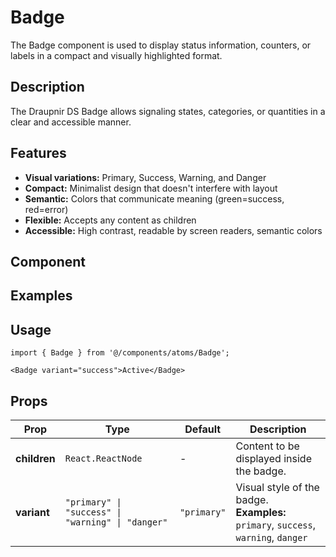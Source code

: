 
<Meta of={BadgeStories} component={Badge} />

# Badge

The Badge component is used to display status information, counters, or labels in a compact and visually highlighted format.

## Description
The Draupnir DS Badge allows signaling states, categories, or quantities in a clear and accessible manner.

## Features
- **Visual variations:** Primary, Success, Warning, and Danger
- **Compact:** Minimalist design that doesn't interfere with layout
- **Semantic:** Colors that communicate meaning (green=success, red=error)
- **Flexible:** Accepts any content as children
- **Accessible:** High contrast, readable by screen readers, semantic colors

## Component
<Primary />
<Controls />

## Examples
<Canvas>
  <Story of={BadgeStories.Primary} />
  <Story of={BadgeStories.Success} />
  <Story of={BadgeStories.Warning} />
  <Story of={BadgeStories.Danger} />
  <Story of={BadgeStories.Numeric} />
  <Story of={BadgeStories.Status} />
</Canvas>

## Usage

```tsx
import { Badge } from '@/components/atoms/Badge';

<Badge variant="success">Active</Badge>
```

## Props

<table style={{ width: '100%', borderCollapse: 'collapse', margin: '1.5rem 0' }}>
  <thead>
    <tr style={{ background: '#f7f7fa' }}>
      <th style={{ textAlign: 'left', padding: '8px' }}>Prop</th>
      <th style={{ textAlign: 'left', padding: '8px' }}>Type</th>
      <th style={{ textAlign: 'left', padding: '8px' }}>Default</th>
      <th style={{ textAlign: 'left', padding: '8px' }}>Description</th>
    </tr>
  </thead>
  <tbody>
    <tr>
      <td><b>children</b></td>
      <td><code>React.ReactNode</code></td>
      <td>-</td>
      <td>Content to be displayed inside the badge.</td>
    </tr>
    <tr>
      <td><b>variant</b></td>
      <td><code>"primary" | "success" | "warning" | "danger"</code></td>
      <td><code>"primary"</code></td>
      <td>Visual style of the badge.<br/><b>Examples:</b> <code>primary</code>, <code>success</code>, <code>warning</code>, <code>danger</code></td>
    </tr>
  </tbody>
</table>
